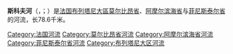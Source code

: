 {{noteTA|G1=法国地名}}
{{Infobox river
  | name              = 斯科夫河<br>Scorff
  | image             = Pont scorff.jpg
  | image_caption     = 流经[[蓬斯科夫|蓬斯科夫]]的斯科夫河
  | source1_location  = [[布列塔尼大區|布列塔尼大區]] 
  | mouth_location    = [[布拉韋河|布拉韋河]]
  | mouth_coordinates = {{coord|47|44|30|N|3|20|54|W|name=Blavet-Scorff|display=inline,title}}
  | subdivision_type1 = 国家
  | subdivision_name1 = {{FR}}
  | length            = {{convert|78.6|km|mi|abbr=on}}
  | source1_elevation = 
  | discharge1_avg    = {{convert|15|m3/s|cuft/s|abbr=on}}
  | basin_size        = 
}}
'''斯科夫河'''（{{lang-fr|Scorff}}，{{IPA-fr|skɔʁf}}；{{lang-br|Skorf}}）是[[法国|法国]][[布列塔尼大區|布列塔尼大區]][[莫尔比昂省|莫尔比昂省]]、[[阿摩尔滨海省|阿摩尔滨海省]]与[[菲尼斯泰尔省|菲尼斯泰尔省]]的河流，长78.6千米。

[[Category:法国河流|Category:法国河流]]
[[Category:莫尔比昂省河流|Category:莫尔比昂省河流]]
[[Category:阿摩尔滨海省河流|Category:阿摩尔滨海省河流]]
[[Category:菲尼斯泰尔省河流|Category:菲尼斯泰尔省河流]]
[[Category:布列塔尼大区河流|Category:布列塔尼大区河流]]